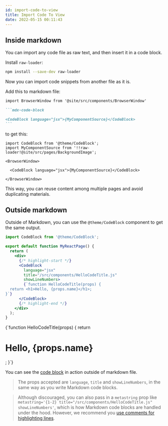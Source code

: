 ```yaml
---
id: import-code-to-view
title: Import Code To View
date: 2022-05-15 00:11:43
---
```


## Inside markdown


You can import any code file as raw text, and then insert it in a code block.

Install `raw-loader`:


```bash npm2yarn
npm install --save-dev raw-loader
```

Now you can import code snippets from another file as it is.

Add this to markdown file:

````md
import BrowserWindow from '@site/src/components/BrowserWindow'

```mdx-code-block

<CodeBlock language="jsx">{MyComponentSource}</CodeBlock>
```
````

to get this:

```mdx-code-block
import CodeBlock from '@theme/CodeBlock';
import MyComponentSource from '!!raw-loader!@site/src/pages/BackgroundImage';

<BrowserWindow>

  <CodeBlock language="jsx">{MyComponentSource}</CodeBlock>

</BrowserWindow>
```

This way, you can reuse content among multiple pages and avoid duplicating materials.

## Outside markdown

Outside of Markdown, you can use the `@theme/CodeBlock` component to get the same output.

```jsx
import CodeBlock from '@theme/CodeBlock';

export default function MyReactPage() {
  return (
    <div>
      {/* highlight-start */}
      <CodeBlock
        language="jsx"
        title="/src/components/HelloCodeTitle.js"
        showLineNumbers>
        {`function HelloCodeTitle(props) {
  return <h1>Hello, {props.name}</h1>;
}`}
      </CodeBlock>
      {/* highlight-end */}
    </div>
  );
}
```

<BrowserWindow>
  <CodeBlock
    language="jsx"
    title="/src/components/HelloCodeTitle.js"
    showLineNumbers>
    {`function HelloCodeTitle(props) {
  return <h1>Hello, {props.name}</h1>;
}`}
  </CodeBlock>
</BrowserWindow>

You can see the [code block](/myComponents) in action outside of markdown file.

> The props accepted are `language`, `title` and `showLineNumbers`, in the same way as you write Markdown code blocks.

> Although discouraged, you can also pass in a `metastring` prop like `metastring='{1-2} title="/src/components/HelloCodeTitle.js" showLineNumbers'`, which is how Markdown code blocks are handled under the hood. However, we recommend you [use comments for highlighting lines](#highlighting-with-comments).
